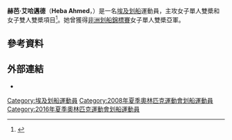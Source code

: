 {{Infobox sportsperson
| name           = 赫芭·艾哈邁德<br />''Heba Ahmed''
| image          = 
| caption        = 
| birth_name     = 
| fullname       = 
| nickname       = 
| nationality    = 
| residence      = 
| birth_date     = {{birth date and age|1985|1|1|df=yes}}
| birth_place    = 
| death_date     = 
| death_place    = 
| height         = {{height|m=1.76}}
| weight         = {{weight|kg=72}}
| website        = 
| country        = {{EGY}}
| sport          = [[划船|划船]]
| event          = 女子單人雙槳、女子雙人雙槳
| olympics       = 
| show-medals    = yes
| medaltemplates = 
{{MedalSport|女子[[划船|划船]]}}
{{MedalCountry|{{EGY}}}}
{{MedalCompetition|[[非洲運動會|非洲運動會]]}}
{{MedalBronze|[[2007年全非運動會|2007年 阿爾及爾]]|女子輕量級雙人雙槳}}
{{MedalCompetition|[[非洲划船錦標賽|非洲划船錦標賽]]}}
{{MedalSilver|[[2015年非洲划船錦標賽|2015年 突尼斯市]]|女子單人雙槳}}
{{MedalBronze|[[2015年非洲划船錦標賽|2015年 突尼斯市]]|女子雙人雙槳}}
}}
'''赫芭·艾哈邁德'''（'''Heba Ahmed'''，{{bd|1985年|1月1日|catIdx=Ahmed, Heba}}）是一名[[埃及|埃及]][[划船|划船]]運動員，主攻女子單人雙槳和女子雙人雙槳項目<ref>{{cite web|url=https://worldrowing.com/athlete/b17d42db-1ee3-4cc3-99bd-ca7d80761a0c |title=Heba Ahmed |publisher=World Rowing |date=2016-05-11 |accessdate=2016-05-11 }}</ref>。她曾獲得[[非洲划船錦標賽|非洲划船錦標賽]]女子單人雙槳亞軍。

== 參考資料 ==
{{Reflist}}

== 外部連結 ==
* {{FISA|b17d42db-1ee3-4cc3-99bd-ca7d80761a0c}}

{{Egypt-stub}}

{{DEFAULTSORT:Ahmed, Heba}}
[[Category:埃及划船運動員|Category:埃及划船運動員]]
[[Category:2008年夏季奧林匹克運動會划船運動員|Category:2008年夏季奧林匹克運動會划船運動員]]
[[Category:2016年夏季奧林匹克運動會划船運動員|Category:2016年夏季奧林匹克運動會划船運動員]]